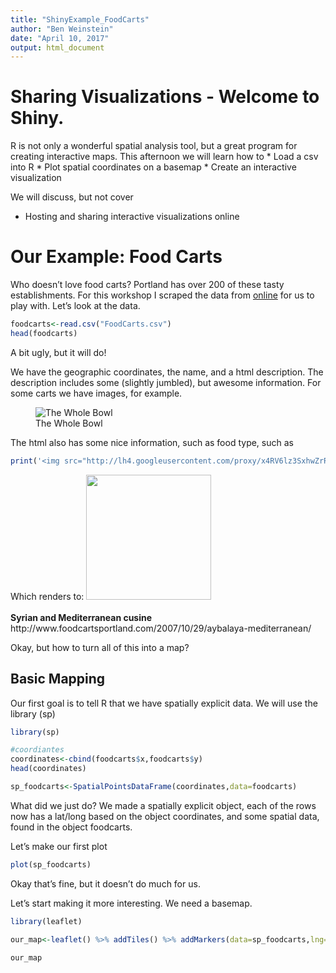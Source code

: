```yaml
---
title: "ShinyExample_FoodCarts"
author: "Ben Weinstein"
date: "April 10, 2017"
output: html_document
---
```


# Sharing Visualizations - Welcome to Shiny.

R is not only a wonderful spatial analysis tool, but a great program for creating interactive maps. This afternoon we will learn how to 
* Load a csv into R
* Plot spatial coordinates on a basemap
* Create an interactive visualization

We will discuss, but not cover

* Hosting and sharing interactive visualizations online

# Our Example: Food Carts

Who doesn't love food carts? Portland has over 200 of these tasty establishments. For this workshop I scraped the data from [online](http://www.foodcartsportland.com/maps/) for us to play with. Let's look at the data.

```r
foodcarts<-read.csv("FoodCarts.csv")
head(foodcarts)
```

A bit ugly, but it will do!

We have the geographic coordinates, the name, and a html description. The description includes some (slightly jumbled), but awesome information. For some carts we have images, for example.


![The Whole Bowl](http://lh4.googleusercontent.com/proxy/if5r5jLACpgPCBsa57v0DRrI5YzeAbFnJmsME6ZEIbV-qKUv0frhjsPMU9DplNINUXlWSCr-qWLOpsmtG8-vNPvz92h62FmsNM7mohW0-WEA2IM)

The html also has some nice information, such as food type, such as 

```r
print('<img src="http://lh4.googleusercontent.com/proxy/x4RV6lz3SxhwZrRFCksQqlbieOPWBcv1ugZ0j-RiLCXasRKv4msZOOuHBeYlGnwGIJT-AK_vi4hG_YZJtQqDwEcb2m2MoGA7j3rEHNtpL7M" height="200" width="auto" /><br><br>**Syrian and Mediterranean cusine**<br>http://www.foodcartsportland.com/2007/10/29/aybalaya-mediterranean/"')
```

Which renders to:
<img src="http://lh4.googleusercontent.com/proxy/x4RV6lz3SxhwZrRFCksQqlbieOPWBcv1ugZ0j-RiLCXasRKv4msZOOuHBeYlGnwGIJT-AK_vi4hG_YZJtQqDwEcb2m2MoGA7j3rEHNtpL7M" height="200" width="auto" /><br><br>**Syrian and Mediterranean cusine**<br>http://www.foodcartsportland.com/2007/10/29/aybalaya-mediterranean/ 

Okay, but how to turn all of this into a map?

## Basic Mapping

Our first goal is to tell R that we have spatially explicit data. We will use the library (sp)

```r
library(sp)

#coordiantes
coordinates<-cbind(foodcarts$x,foodcarts$y)
head(coordinates)

sp_foodcarts<-SpatialPointsDataFrame(coordinates,data=foodcarts)
```

What did we just do? We made a spatially explicit object, each of the rows now has a lat/long based on the object coordinates, and some spatial data, found in the object foodcarts.

Let's make our first plot
```r
plot(sp_foodcarts)
```

Okay that's fine, but it doesn't do much for us.

Let's start making it more interesting. We need a basemap.

```r
library(leaflet)

our_map<-leaflet() %>% addTiles() %>% addMarkers(data=sp_foodcarts,lng=~x,lat=~y,popup=~Name)

our_map
```